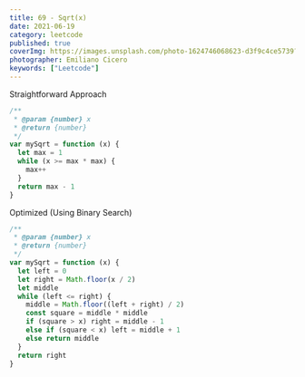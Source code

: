 ```yaml
---
title: 69 - Sqrt(x)
date: 2021-06-19
category: leetcode
published: true
coverImg: https://images.unsplash.com/photo-1624746068623-d3f9c4ce5739?ixid=MnwxMjA3fDB8MHxlZGl0b3JpYWwtZmVlZHw1fHx8ZW58MHx8fHw%3D&ixlib=rb-1.2.1&auto=format&fit=crop&w=400&q=60
photographer: Emiliano Cicero
keywords: ["Leetcode"]
---
```


Straightforward Approach

```js
/**
 * @param {number} x
 * @return {number}
 */
var mySqrt = function (x) {
  let max = 1
  while (x >= max * max) {
    max++
  }
  return max - 1
}
```

Optimized (Using Binary Search)

```js
/**
 * @param {number} x
 * @return {number}
 */
var mySqrt = function (x) {
  let left = 0
  let right = Math.floor(x / 2)
  let middle
  while (left <= right) {
    middle = Math.floor((left + right) / 2)
    const square = middle * middle
    if (square > x) right = middle - 1
    else if (square < x) left = middle + 1
    else return middle
  }
  return right
}
```

